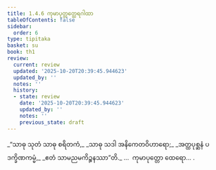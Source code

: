```yaml
---
title: 1.4.6 ကုမာပုတ္တတ္ထေရဂါထာ
tableOfContents: false
sidebar:
  order: 6
type: tipitaka
basket: su
book: th1
review:
  current: review
  updated: '2025-10-20T20:39:45.944623'
  updated_by: ''
  notes: ''
  history:
  - state: review
    date: '2025-10-20T20:39:45.944623'
    updated_by: ''
    notes: ''
    previous_state: draft
---
```



<DynamicBreadcrumb />


<ReviewStatus review={frontmatter.review} showDetails={true} />

<HypothesisAnnotation frontmatter={frontmatter} />

<Division number="36" book="th1" e="ch" v="19" p="228">

<Paragraph number="82" type="verses" book="th1">
_“သာဓု သုတံ သာဓု စရိတကံ,_  
_သာဓု သဒါ အနိကေတဝိဟာရော;_  
_အတ္ထပုစ္ဆနံ ပဒက္ခိဏကမ္မံ,_  
_ဧတံ သာမညမကိဉ္စနဿာ”တိ._  


</Paragraph>
</Division>

<Paragraph number="83" type="center" book="th1">
…  ကုမာပုတ္တော ထေရော… .
</Paragraph>